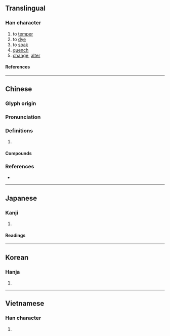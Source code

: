 {{character info}}
==Translingual==

===Han character===
{{Han char|rn=85|rad=水|as=08|sn=11|four=30148|canj=EYOJ|ids=⿰氵卒}}

# to [[temper]]
# to [[dye]]
# to [[soak]]
# [[quench]]
# [[change]], [[alter]]

====References====
{{Han ref|kx=0631.110|dkj=17679|dj=1034.010|hdz=31659.030|uh=6DEC}}

----

==Chinese==
{{zh-forms}}

===Glyph origin===
{{Han etym}}

===Pronunciation===
{{zh-pron
|m=cuì
|c=ceoi3,seoi6
|mc=y
|oc=y
|cat=
}}

===Definitions===
{{zh-hanzi}}

# {{rfdef|zh}}

====Compounds====
{{zh-der|淬厲|淬火|淬礪|礱淬利器|淬鏡|淬鍊|淬勉}}

===References===
* {{R:yue:mfccd}}

----

==Japanese==

===Kanji===
{{ja-kanji|grade=|rs=水08}}

# {{rfdef|ja|sort=水08}}

====Readings====
{{ja-readings
|goon=さい
|kanon=さい
|kun=にらぐ
}}

----

==Korean==

===Hanja===
{{ko-hanja|hangeul=[[쉬]], [[쵀]], [[줄]]|eumhun=|rv=swi, chwae, jul|mr=swi, ch'ae, chul|y=swi, chway, cul}}

# {{rfdef|ko|sort=水08}}

----

==Vietnamese==

===Han character===
{{vi-readings|rs=水08|reading=rót}}

# {{rfdef|vi|sort=水08}}